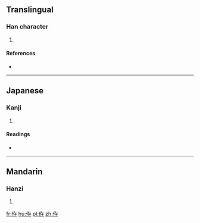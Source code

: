 ==Translingual==

===Han character===
{{Han char|rn=9|rad=人|as=06|sn=8|four=|canj=人大中木 (OKLD)|ids=⿰[[亻]][[存]]}}

# {{defn|Han|sort=人06}}

====References====
* {{Han ref|kx=0102.250|dkj=00614|dj=0218.020|hdz=10146.060|uh=4F9F|ud=20383}}

----

==Japanese==

===Kanji===
{{ja-kanji|grade=|rs=人06}}

# {{defn|lang=ja|sort=人06}}

====Readings====
* {{ja-readings|on=[[せん]] (sen)|kun=}}

----

==Mandarin==

===Hanzi===
{{cmn-hanzi|pin=[[jiàn]] ([[jian4]])|wg=chien<sup>4</sup>}}

# {{defn|lang=cmn|sort=人06}}

[[fr:侟]]
[[hu:侟]]
[[pl:侟]]
[[zh:侟]]